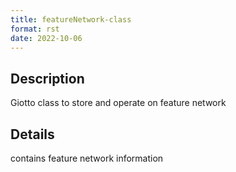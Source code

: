 ```yaml
--- 
title: featureNetwork-class 
format: rst 
date: 2022-10-06 
--- 
```


## Description

Giotto class to store and operate on feature network


## Details

contains feature network information


